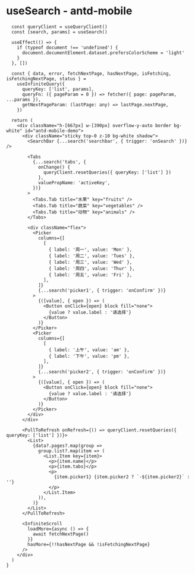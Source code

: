 
# useSearch - antd-mobile

<SearchExample />

```tsxexport const SearchExample = () => {
  const queryClient = useQueryClient()
  const [search, params] = useSearch()

  useEffect(() => {
    if (typeof document !== 'undefined') {
      document.documentElement.dataset.prefersColorScheme = 'light'
    }
  }, [])

  const { data, error, fetchNextPage, hasNextPage, isFetching, isFetchingNextPage, status } =
    useInfiniteQuery({
      queryKey: ['list', params],
      queryFn: ({ pageParam = 0 }) => fetcher({ page: pageParam, ...params }),
      getNextPageParam: (lastPage: any) => lastPage.nextPage,
    })

  return (
    <div className="h-[667px] w-[390px] overflow-y-auto border bg-white" id="antd-mobile-demo">
      <div className="sticky top-0 z-10 bg-white shadow">
        <SearchBar {...search('searchbar', { trigger: 'onSearch' })} />

        <Tabs
          {...search('tabs', {
            onChange() {
              queryClient.resetQueries({ queryKey: ['list'] })
            },
            valuePropName: 'activeKey',
          })}
        >
          <Tabs.Tab title="水果" key="fruits" />
          <Tabs.Tab title="蔬菜" key="vegetables" />
          <Tabs.Tab title="动物" key="animals" />
        </Tabs>

        <div className="flex">
          <Picker
            columns={[
              [
                { label: '周一', value: 'Mon' },
                { label: '周二', value: 'Tues' },
                { label: '周三', value: 'Wed' },
                { label: '周四', value: 'Thur' },
                { label: '周五', value: 'Fri' },
              ],
            ]}
            {...search('picker1', { trigger: 'onConfirm' })}
          >
            {([value], { open }) => (
              <Button onClick={open} block fill="none">
                {value ? value.label : '请选择'}
              </Button>
            )}
          </Picker>
          <Picker
            columns={[
              [
                { label: '上午', value: 'am' },
                { label: '下午', value: 'pm' },
              ],
            ]}
            {...search('picker2', { trigger: 'onConfirm' })}
          >
            {([value], { open }) => (
              <Button onClick={open} block fill="none">
                {value ? value.label : '请选择'}
              </Button>
            )}
          </Picker>
        </div>
      </div>

      <PullToRefresh onRefresh={() => queryClient.resetQueries({ queryKey: ['list'] })}>
        <List>
          {data?.pages?.map(group =>
            group.list?.map(item => (
              <List.Item key={item}>
                <p>{item.name}</p>
                <p>{item.tabs}</p>
                <p>
                  {item.picker1} {item.picker2 ? `-${item.picker2}` : ''}
                </p>
              </List.Item>
            )),
          )}
        </List>
      </PullToRefresh>

      <InfiniteScroll
        loadMore={async () => {
          await fetchNextPage()
        }}
        hasMore={!!hasNextPage && !isFetchingNextPage}
      />
    </div>
  )
}
```
